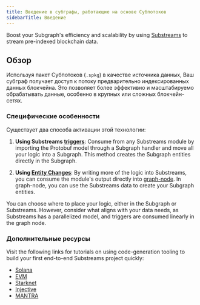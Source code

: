 ```yaml
---
title: Введение в субграфы, работающие на основе Субпотоков
sidebarTitle: Введение
---
```


Boost your Subgraph's efficiency and scalability by using [Substreams](/substreams/introduction/) to stream pre-indexed blockchain data.

## Обзор

Используя пакет Субпотоков (`.spkg`) в качестве источника данных, Ваш субграф получает доступ к потоку предварительно индексированных данных блокчейна. Это позволяет более эффективно и масштабируемо обрабатывать данные, особенно в крупных или сложных блокчейн-сетях.

### Специфические особенности

Существует два способа активации этой технологии:

1. **Using Substreams [triggers](/sps/triggers/)**: Consume from any Substreams module by importing the Protobuf model through a Subgraph handler and move all your logic into a Subgraph. This method creates the Subgraph entities directly in the Subgraph.

2. **Using [Entity Changes](https://docs.substreams.dev/how-to-guides/sinks/subgraph/graph-out)**: By writing more of the logic into Substreams, you can consume the module's output directly into [graph-node](/indexing/tooling/graph-node/). In graph-node, you can use the Substreams data to create your Subgraph entities.

You can choose where to place your logic, either in the Subgraph or Substreams. However, consider what aligns with your data needs, as Substreams has a parallelized model, and triggers are consumed linearly in the graph node.

### Дополнительные ресурсы

Visit the following links for tutorials on using code-generation tooling to build your first end-to-end Substreams project quickly:

- [Solana](/substreams/developing/solana/transactions/)
- [EVM](https://docs.substreams.dev/tutorials/intro-to-tutorials/evm)
- [Starknet](https://docs.substreams.dev/tutorials/intro-to-tutorials/starknet)
- [Injective](https://docs.substreams.dev/tutorials/intro-to-tutorials/on-cosmos/injective)
- [MANTRA](https://docs.substreams.dev/tutorials/intro-to-tutorials/on-cosmos/mantra)
